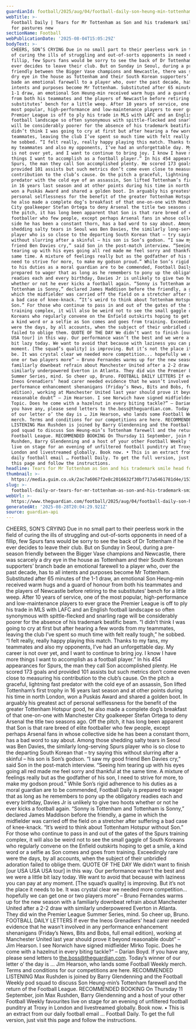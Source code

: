 ```yaml
---
guardianId: football/2025/aug/04/football-daily-son-heung-min-tottenham-hotspur
webTitle: >-
  Football Daily | Tears for Mr Tottenham as Son and his trademark smile head
  for pastures new
sectionName: Football
webPublicationDate: '2025-08-04T15:05:29Z'
bodyText: >-
  CHEERS, SON’S CRYING Due in no small part to their peerless work in the field
  of curing the ills of struggling and out-of-sorts opponents in need of a
  fillip, few Spurs fans would be sorry to see the back of Dr Tottenham if he
  ever decides to leave their club. But on Sunday in Seoul, during a pre-season
  friendly between the Bigger Vase champions and Newcastle, there was scarcely a
  dry eye in the house as Tottenham and their South Korean supporters’ branch
  bade an emotional farewell to a player who, over the past decade, has to all
  intents and purposes become Mr Tottenham. Substituted after 65 minutes of the
  1-1 draw, an emotional Son Heung-min received warm hugs and a guard of honour
  from both his teammates and the players of Newcastle before retiring to the
  substitutes’ bench for a little weep. After 10 years of service, one of the
  most popular, high-performance and low-maintenance players to ever grace the
  Premier League is off to ply his trade in MLS with LAFC and an English
  football landscape so often synonymous with spittle-flecked and snarling rage
  will be considerably poorer for the absence of his trademark beatific beam. “I
  didn’t think I was going to cry at first but after hearing a few words from my
  teammates, leaving the club I’ve spent so much time with felt really tough,”
  he sobbed. “I felt really, really happy playing this match. Thanks to my fans,
  my teammates and also my opponents, I’ve had an unforgettable day. My career
  is not over yet, and I want to continue to bring joy. I know I have more
  things I want to accomplish as a football player.” In his 454 appearances for
  Spurs, the man they call Son accomplished plenty. He scored 173 goals and
  provided 101 assists but such metrics don’t come even close to measuring his
  contribution to the club’s cause. On the pitch a graceful, lightning fast
  predator with the cold eye of an assassin, Son lifted Tottenham’s first trophy
  in 16 years last season and at other points during his time in north London,
  won a Puskás Award and shared a golden boot. In arguably his greatest act of
  personal selflessness for the benefit of the greater Tottenham Hotspur good,
  he also made a complete dog’s breakfast of that one-on-one with Manchester
  City goalkeeper Stefan Ortega to deny Arsenal the title two seasons ago. Off
  the pitch, it has long been apparent that Son is that rare breed of elite
  footballer who few people, except perhaps Arsenal fans in whose collective
  side he has been a constant thorn, has a bad word to say about. Among those
  shedding salty tears in Seoul was Ben Davies, the similarly long-serving Spurs
  player who is so close to the departing South Korean that – try saying this
  without slurring after a skinful – his son is Son’s godson. “I saw my good
  friend Ben Davies cry,” said Son in the post-match interview. “Seeing him
  tearing up with his eyes going all red made me feel sorry and thankful at the
  same time. A mixture of feelings really but as the godfather of his son, I
  need to strive for more, to make my godson proud.” While Son’s rigid adherence
  to his duties as a moral guardian are to be commended, Football Daily is
  prepared to wager that as long as he remembers to pony up the obligatory
  readies each and every birthday, Davies Jr is unlikely to give two hoots
  whether or not he ever kicks a football again. “Sonny is Tottenham and
  Tottenham is Sonny,” declared James Maddison before the friendly, a game in
  which the midfielder was carried off the field on a stretcher after suffering
  a bad case of knee-knack. “It’s weird to think about Tottenham Hotspur without
  Son.” For those who continue to pass in and out of the gates of the Spurs
  training complex, it will also be weird not to see the small gaggle of South
  Koreans who regularly convene on the Enfield outskirts hoping to get a smile,
  a kind word or a selfie as Son comes and goes from training. Exceedingly rare
  were the days, by all accounts, when the subject of their unbridled adoration
  failed to oblige them. QUOTE OF THE DAY We didn’t want to finish [our USA USA
  USA tour] in this way. Our performance wasn’t the best and we were a little
  bit lazy today. We want to avoid that because with laziness you can pay at any
  moment. [The squad’s quality] is improving. But it’s not the place it needs to
  be. It was crystal clear we needed more competition... hopefully we can get
  one or two players more” – Bruno Fernandes warms up for the new season with a
  familiarly downbeat refrain about Manchester United after a 2-2 draw with
  similarly underpowered Everton in Atlanta. They did win the Premier League
  Summer Series, mind. So cheer up, Bruno. FOOTBALL DAILY LETTERS If ever the
  Ineos Grenadiers’ head carer needed evidence that he wasn’t involved in any
  performance enhancement shenanigans (Friday’s News, Bits and Bobs, full email
  edition), working at Manchester United last year should prove it beyond
  reasonable doubt” – Jim Hearson. I see Norwich have signed midfielder Mirko
  Topic. Does he come with a hazelnut in every biting tackle?” – Darian Boyd. If
  you have any, please send letters to the.boss@theguardian.com. Today’s winner
  of our letter o’ the day is … Jim Hearson, who lands some Football Weekly
  merch. Terms and conditions for our competitions are here. RECOMMENDED
  LISTENING Max Rushden is joined by Barry Glendenning and the Football Weekly
  pod squad to discuss Son Heung-min’s Tottenham farewell and the return of the
  Football League. RECOMMENDED BOOKING On Thursday 11 September, join Max
  Rushden, Barry Glendenning and a host of your other Football Weekly favourites
  live on stage for an evening of unfiltered football punditry at Troxy in
  London and livestreamed globally. Book now. • This is an extract from our
  daily football email … Football Daily. To get the full version, just visit
  this page and follow the instructions.
headline: Tears for Mr Tottenham as Son and his trademark smile head for pastures new
thumbnail: >-
  https://media.guim.co.uk/2ac7a6067f2e8c2016632f30bf717a5461781d4e/153_0_1350_1080/500.jpg
slug: >-
  football-daily-or-tears-for-mr-tottenham-as-son-and-his-trademark-smile-head-for-pastures-new
webUrl: >-
  https://www.theguardian.com/football/2025/aug/04/football-daily-son-heung-min-tottenham-hotspur
generatedAt: '2025-08-28T20:04:29.921Z'
source: guardian-api
---
```

CHEERS, SON’S CRYING Due in no small part to their peerless work in the field of curing the ills of struggling and out-of-sorts opponents in need of a fillip, few Spurs fans would be sorry to see the back of Dr Tottenham if he ever decides to leave their club. But on Sunday in Seoul, during a pre-season friendly between the Bigger Vase champions and Newcastle, there was scarcely a dry eye in the house as Tottenham and their South Korean supporters’ branch bade an emotional farewell to a player who, over the past decade, has to all intents and purposes become Mr Tottenham. Substituted after 65 minutes of the 1-1 draw, an emotional Son Heung-min received warm hugs and a guard of honour from both his teammates and the players of Newcastle before retiring to the substitutes’ bench for a little weep. After 10 years of service, one of the most popular, high-performance and low-maintenance players to ever grace the Premier League is off to ply his trade in MLS with LAFC and an English football landscape so often synonymous with spittle-flecked and snarling rage will be considerably poorer for the absence of his trademark beatific beam. “I didn’t think I was going to cry at first but after hearing a few words from my teammates, leaving the club I’ve spent so much time with felt really tough,” he sobbed. “I felt really, really happy playing this match. Thanks to my fans, my teammates and also my opponents, I’ve had an unforgettable day. My career is not over yet, and I want to continue to bring joy. I know I have more things I want to accomplish as a football player.” In his 454 appearances for Spurs, the man they call Son accomplished plenty. He scored 173 goals and provided 101 assists but such metrics don’t come even close to measuring his contribution to the club’s cause. On the pitch a graceful, lightning fast predator with the cold eye of an assassin, Son lifted Tottenham’s first trophy in 16 years last season and at other points during his time in north London, won a Puskás Award and shared a golden boot. In arguably his greatest act of personal selflessness for the benefit of the greater Tottenham Hotspur good, he also made a complete dog’s breakfast of that one-on-one with Manchester City goalkeeper Stefan Ortega to deny Arsenal the title two seasons ago. Off the pitch, it has long been apparent that Son is that rare breed of elite footballer who few people, except perhaps Arsenal fans in whose collective side he has been a constant thorn, has a bad word to say about. Among those shedding salty tears in Seoul was Ben Davies, the similarly long-serving Spurs player who is so close to the departing South Korean that – try saying this without slurring after a skinful – his son is Son’s godson. “I saw my good friend Ben Davies cry,” said Son in the post-match interview. “Seeing him tearing up with his eyes going all red made me feel sorry and thankful at the same time. A mixture of feelings really but as the godfather of his son, I need to strive for more, to make my godson proud.” While Son’s rigid adherence to his duties as a moral guardian are to be commended, Football Daily is prepared to wager that as long as he remembers to pony up the obligatory readies each and every birthday, Davies Jr is unlikely to give two hoots whether or not he ever kicks a football again. “Sonny is Tottenham and Tottenham is Sonny,” declared James Maddison before the friendly, a game in which the midfielder was carried off the field on a stretcher after suffering a bad case of knee-knack. “It’s weird to think about Tottenham Hotspur without Son.” For those who continue to pass in and out of the gates of the Spurs training complex, it will also be weird not to see the small gaggle of South Koreans who regularly convene on the Enfield outskirts hoping to get a smile, a kind word or a selfie as Son comes and goes from training. Exceedingly rare were the days, by all accounts, when the subject of their unbridled adoration failed to oblige them. QUOTE OF THE DAY We didn’t want to finish [our USA USA USA tour] in this way. Our performance wasn’t the best and we were a little bit lazy today. We want to avoid that because with laziness you can pay at any moment. [The squad’s quality] is improving. But it’s not the place it needs to be. It was crystal clear we needed more competition... hopefully we can get one or two players more” – Bruno Fernandes warms up for the new season with a familiarly downbeat refrain about Manchester United after a 2-2 draw with similarly underpowered Everton in Atlanta. They did win the Premier League Summer Series, mind. So cheer up, Bruno. FOOTBALL DAILY LETTERS If ever the Ineos Grenadiers’ head carer needed evidence that he wasn’t involved in any performance enhancement shenanigans (Friday’s News, Bits and Bobs, full email edition), working at Manchester United last year should prove it beyond reasonable doubt” – Jim Hearson. I see Norwich have signed midfielder Mirko Topic. Does he come with a hazelnut in every biting tackle?” – Darian Boyd. If you have any, please send letters to the.boss@theguardian.com. Today’s winner of our letter o’ the day is … Jim Hearson, who lands some Football Weekly merch. Terms and conditions for our competitions are here. RECOMMENDED LISTENING Max Rushden is joined by Barry Glendenning and the Football Weekly pod squad to discuss Son Heung-min’s Tottenham farewell and the return of the Football League. RECOMMENDED BOOKING On Thursday 11 September, join Max Rushden, Barry Glendenning and a host of your other Football Weekly favourites live on stage for an evening of unfiltered football punditry at Troxy in London and livestreamed globally. Book now. • This is an extract from our daily football email … Football Daily. To get the full version, just visit this page and follow the instructions.
